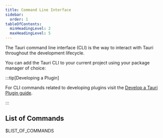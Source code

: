 ```yaml
---
title: Command Line Interface
sidebar:
  order: 1
tableOfContents:
  minHeadingLevel: 2
  maxHeadingLevel: 5
---
```



The Tauri command line interface (CLI) is the way to interact with Tauri throughout the development lifecycle.

You can add the Tauri CLI to your current project using your package manager of choice:

<CommandTabs
  npm="npm install --save-dev @tauri-apps/cli@latest"
  yarn="yarn add -D @tauri-apps/cli@latest"
  pnpm="pnpm add -D @tauri-apps/cli@latest"
  cargo='cargo install tauri-cli --version "^2.0.0" --locked'
/>

:::tip[Developing a Plugin]

For CLI commands related to developing plugins visit the [Develop a Tauri Plugin guide](/develop/plugins/).

:::

## List of Commands

$LIST_OF_COMMANDS
